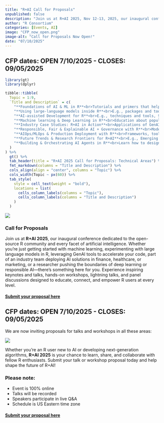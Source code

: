 ```yaml
---
title: "R+AI Call for Proposals"
unpublished: false
description: "Join us at R+AI 2025, Nov 12-13, 2025, our inaugural conference dedicated to the open-source R community and every facet of artificial intelligence."
author: "R Consortium"
categories: [Events, AI]
image: "CFP_now_open.png"
image-alt: "Call for Proposals Now Open!"
date: "07/10/2025"
---
```


## CFP dates: OPEN 7/10/2025 - CLOSES: 09/05/2025

```r
library(gt)
library(dplyr)

tibble::tibble(
  Topic = 1:9,
  `Title and Description` = c(
    "**Foundations of AI & ML in R**<br>Tutorials and primers that help R users grasp core concepts, algorithms, and the modern R toolchain for GenAI, machine learning and deep learning.",
    "**Using large-language models inside R**<br>E.g., packages and tools that help you call LLMs from R, prompt engineering for data science, how LLM conversations work.",
    "**AI-assisted Development for R**<br>E.g., techniques and tools, Shiny Assistant, RStudio plug ins, comparison of different model capabilities.",
    "**Machine learning & Deep Learning in R**<br>Education about popular R packages, workflows and toolchains, what sorts of problems they apply to, how and when to use them. Introduction to new R packages or algorithms.",
    "**Industry Case Studies: R+AI in Action**<br>Applications of GenAI, ML and DL using R across Finance, healthcare, marketing, manufacturing, research labs, and more—real-world success stories and lessons learned.",
    "**Responsible, Fair & Explainable AI + Governance with R**<br>Model interpretability, reproducibility, bias detection, privacy-preserving ML, governance and ethics for the use of R+AI.",
    "**AIOps/MLOps & Production Deployment with R**<br>Frameworks, toolchains and techniques for putting AI/ML into production. Case studies on successful deployments and lessons learned are also welcome.",
    "**Future Trends & Research Frontiers for R+AI**<br>E.g., Emerging Models & Architectures, Auto-Data Science, Low-Code AI—from the R user’s or developer’s perspective.",
    "**Building & Orchestrating AI Agents in R**<br>Learn how to design and deploy autonomous agents that combine R functions, APIs, and LLMs to automate multi-step data science workflows."
  )
) %>%
  gt() %>%
  tab_header(title = "R+AI 2025 Call for Proposals: Technical Areas") %>%
  fmt_markdown(columns = "Title and Description") %>%
  cols_align(align = "center", columns = "Topic") %>%
  cols_width(Topic ~ px(60)) %>%
  tab_style(
    style = cell_text(weight = "bold"),
    locations = list(
      cells_column_labels(columns = "Topic"),
      cells_column_labels(columns = "Title and Description")
    )
  )
```

![](CFP_now_open.png)

### Call for Proposals

Join us at **R+AI 2025**, our inaugural conference dedicated to the open-source R community and every facet of artificial intelligence. Whether you’re just getting started with machine learning, experimenting with large language models in R, leveraging GenAI tools to accelerate your code, part of an industry team deploying AI solutions in finance, healthcare, or marketing, or a researcher pushing the boundaries of deep learning or responsible AI—there’s something here for you. Experience inspiring keynotes and talks, hands-on workshops, lightning talks, and panel discussions designed to educate, connect, and empower R users at every level.

#### [Submit your proposal here](https://forms.gle/SUbQVNMpp11g7vbTA)

## CFP dates: OPEN 7/10/2025 \- CLOSES: 09/05/2025

We are now inviting proposals for talks and workshops in all these areas:

![](talks_and_workshops_UPDATED.png)

Whether you’re an R user new to AI or developing next-generation algorithms, **R+AI 2025** is your chance to learn, share, and collaborate with fellow R enthusiasts. Submit your talk or workshop proposal today and help shape the future of R+AI\!

### Please note:

* Event is 100% online
* Talks will be recorded 
* Speakers participate in live Q&A
* Schedule is US Eastern time zone

#### [Submit your proposal here](https://forms.gle/SUbQVNMpp11g7vbTA)
